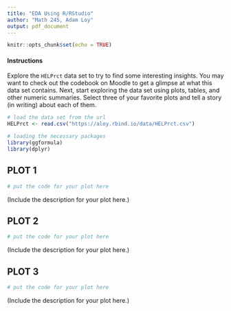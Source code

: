 ```yaml
---
title: "EDA Using R/RStudio"
author: "Math 245, Adam Loy"
output: pdf_document
---
```


```r
knitr::opts_chunk$set(echo = TRUE)
```

#### Instructions

Explore the `HELPrct` data set to try to
find some interesting insights. You may want to check out the codebook on Moodle to get
a glimpse at what this data set contains. Next, start exploring the data set using plots,
tables, and other numeric summaries. Select three of your favorite plots and tell a story 
(in writing) about each of them. 


```r
# load the data set from the url
HELPrct <- read.csv("https://aloy.rbind.io/data/HELPrct.csv")

# loading the necessary packages
library(ggformula)
library(dplyr)
```


## PLOT 1

```r
# put the code for your plot here
```

(Include the description for your plot here.)


## PLOT 2

```r
# put the code for your plot here
```
(Include the description for your plot here.)


## PLOT 3

```r
# put the code for your plot here
```
(Include the description for your plot here.)